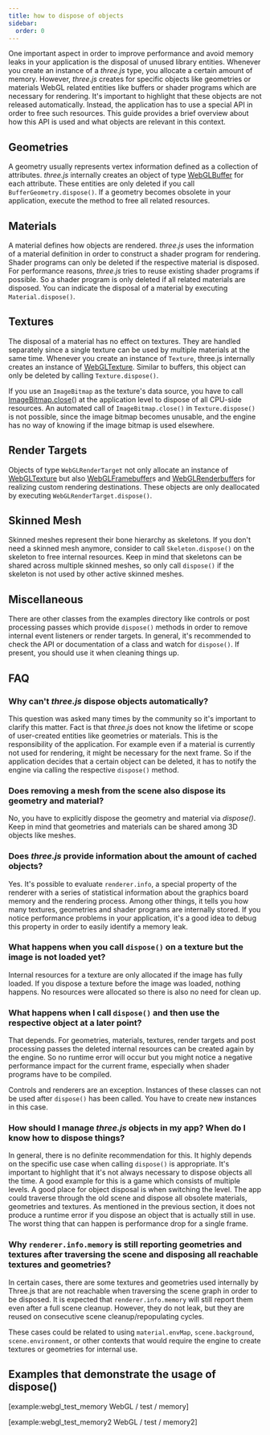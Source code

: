 ```yaml
---
title: how to dispose of objects
sidebar:
  order: 0
---
```


One important aspect in order to improve performance and avoid memory leaks in your application is the disposal of unused library entities.
Whenever you create an instance of a _three.js_ type, you allocate a certain amount of memory. However, _three.js_ creates for specific objects
like geometries or materials WebGL related entities like buffers or shader programs which are necessary for rendering. It's important to
highlight that these objects are not released automatically. Instead, the application has to use a special API in order to free such resources.
This guide provides a brief overview about how this API is used and what objects are relevant in this context.

## Geometries

A geometry usually represents vertex information defined as a collection of attributes. _three.js_ internally creates an object of type [ WebGLBuffer](https://developer.mozilla.org/en-US/docs/Web/API/WebGLBuffer)
for each attribute. These entities are only deleted if you call `BufferGeometry.dispose()`. If a geometry becomes obsolete in your application,
execute the method to free all related resources.

## Materials

A material defines how objects are rendered. _three.js_ uses the information of a material definition in order to construct a shader program for rendering.
Shader programs can only be deleted if the respective material is disposed. For performance reasons, _three.js_ tries to reuse existing
shader programs if possible. So a shader program is only deleted if all related materials are disposed. You can indicate the disposal of a material by
executing `Material.dispose()`.

## Textures

The disposal of a material has no effect on textures. They are handled separately since a single texture can be used by multiple materials at the same time.
Whenever you create an instance of `Texture`, three.js internally creates an instance of [ WebGLTexture](https://developer.mozilla.org/en-US/docs/Web/API/WebGLTexture).
Similar to buffers, this object can only be deleted by calling `Texture.dispose()`.

If you use an `ImageBitmap` as the texture's data source, you have to call [ ImageBitmap.close](https://developer.mozilla.org/en-US/docs/Web/API/ImageBitmap/close)() at the application level to dispose of all CPU-side resources.
An automated call of `ImageBitmap.close()` in `Texture.dispose()` is not possible, since the image bitmap becomes unusable, and the engine has no way of knowing if the image bitmap is used elsewhere.

## Render Targets

Objects of type `WebGLRenderTarget` not only allocate an instance of [ WebGLTexture](https://developer.mozilla.org/en-US/docs/Web/API/WebGLTexture) but also
[ WebGLFramebuffer](https://developer.mozilla.org/en-US/docs/Web/API/WebGLFramebuffer)s and [ WebGLRenderbuffer](https://developer.mozilla.org/en-US/docs/Web/API/WebGLRenderbuffer)s
for realizing custom rendering destinations. These objects are only deallocated by executing `WebGLRenderTarget.dispose()`.

## Skinned Mesh

Skinned meshes represent their bone hierarchy as skeletons. If you don't need a skinned mesh anymore, consider to call `Skeleton.dispose()` on the skeleton to free internal resources.
Keep in mind that skeletons can be shared across multiple skinned meshes, so only call `dispose()` if the skeleton is not used by other active skinned meshes.

## Miscellaneous

There are other classes from the examples directory like controls or post processing passes which provide `dispose()` methods in order to remove internal event listeners
or render targets. In general, it's recommended to check the API or documentation of a class and watch for `dispose()`. If present, you should use it when cleaning things up.

## FAQ

### Why can't _three.js_ dispose objects automatically?

This question was asked many times by the community so it's important to clarify this matter. Fact is that _three.js_ does not know the lifetime or scope
of user-created entities like geometries or materials. This is the responsibility of the application. For example even if a material is currently not used for rendering,
it might be necessary for the next frame. So if the application decides that a certain object can be deleted, it has to notify the engine via calling the respective
`dispose()` method.

### Does removing a mesh from the scene also dispose its geometry and material?

No, you have to explicitly dispose the geometry and material via _dispose()_. Keep in mind that geometries and materials can be shared among 3D objects like meshes.

### Does _three.js_ provide information about the amount of cached objects?

Yes. It's possible to evaluate `renderer.info`, a special property of the renderer with a series of statistical information about the graphics board memory
and the rendering process. Among other things, it tells you how many textures, geometries and shader programs are internally stored. If you notice performance problems
in your application, it's a good idea to debug this property in order to easily identify a memory leak.

### What happens when you call `dispose()` on a texture but the image is not loaded yet?

Internal resources for a texture are only allocated if the image has fully loaded. If you dispose a texture before the image was loaded,
nothing happens. No resources were allocated so there is also no need for clean up.

### What happens when I call `dispose()` and then use the respective object at a later point?

That depends. For geometries, materials, textures, render targets and post processing passes the deleted internal resources can be created again by the engine.
So no runtime error will occur but you might notice a negative performance impact for the current frame, especially when shader programs have to be compiled.

Controls and renderers are an exception. Instances of these classes can not be used after `dispose()` has been called. You have to create new instances in this case.

### How should I manage _three.js_ objects in my app? When do I know how to dispose things?

In general, there is no definite recommendation for this. It highly depends on the specific use case when calling `dispose()` is appropriate. It's important to highlight that
it's not always necessary to dispose objects all the time. A good example for this is a game which consists of multiple levels. A good place for object disposal is when
switching the level. The app could traverse through the old scene and dispose all obsolete materials, geometries and textures. As mentioned in the previous section, it does not
produce a runtime error if you dispose an object that is actually still in use. The worst thing that can happen is performance drop for a single frame.

### Why `renderer.info.memory` is still reporting geometries and textures after traversing the scene and disposing all reachable textures and geometries?

In certain cases, there are some textures and geometries used internally by Three.js
that are not reachable when traversing the scene graph in order to be disposed.
It is expected that `renderer.info.memory` will still report them even after a full scene cleanup.
However, they do not leak, but they are reused on consecutive scene cleanup/repopulating cycles.

These cases could be related to using `material.envMap`, `scene.background`, `scene.environment`,
or other contexts that would require the engine to create textures or geometries for internal use.

## Examples that demonstrate the usage of dispose()

[example:webgl_test_memory WebGL / test / memory]

[example:webgl_test_memory2 WebGL / test / memory2]
